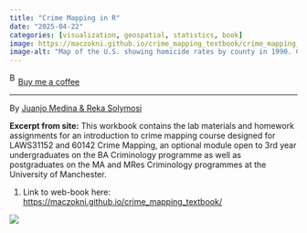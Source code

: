 ```yaml
---
title: "Crime Mapping in R"
date: "2025-04-22"
categories: [visualization, geospatial, statistics, book]
image: https://maczokni.github.io/crime_mapping_textbook/crime_mapping_textbook_files/figure-html/unnamed-chunk-269-1.png
image-alt: "Map of the U.S. showing homicide rates by county in 1990. Counties are shaded in five red color bins representing quantiles: lightest for 0.00, then increasing through ranges up to the darkest red for 10.33 to 71.38. Higher rates are concentrated in the South, parts of California, and urban counties. A legend in the bottom right explains the shading."
---
```


<link href="https://fonts.googleapis.com/css?family=Cookie" rel="stylesheet"><a class="bmc-button" target="_blank" href="https://www.buymeacoffee.com/JoscelinRocha">![Buy me a coffee](https://cdn.buymeacoffee.com/buttons/bmc-new-btn-logo.svg){alt="Buy me a coffee" width="15" height="21"}Buy me a coffee</a>

------------------------------------------------------------------------

By [Juanjo Medina & Reka Solymosi](https://maczokni.github.io/crimemapping_textbook_bookdown/)

**Excerpt from site:** This workbook contains the lab materials and homework assignments for an introduction to crime mapping course designed for LAWS31152 and 60142 Crime Mapping, an optional module open to 3rd year undergraduates on the BA Criminology programme as well as postgraduates on the MA and MRes Criminology programmes at the University of Manchester.

1.  Link to web-book here: <https://maczokni.github.io/crime_mapping_textbook/>

![](https://maczokni.github.io/crime_mapping_textbook/crime_mapping_textbook_files/figure-html/unnamed-chunk-269-1.png){fig-alt="Map of the U.S. showing homicide rates by county in 1990. Counties are shaded in five red color bins representing quantiles: lightest for 0.00, then increasing through ranges up to the darkest red for 10.33 to 71.38. Higher rates are concentrated in the South, parts of California, and urban counties. A legend in the bottom right explains the shading."}
